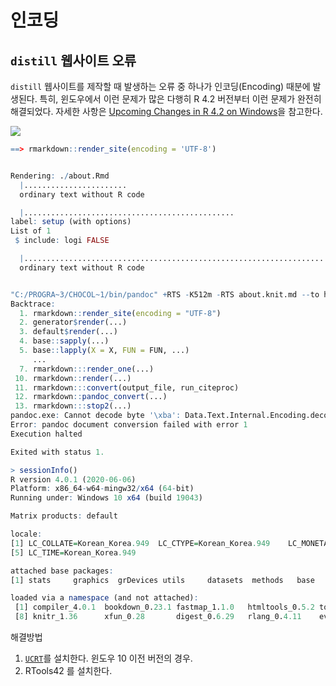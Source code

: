
# 인코딩 {#encoding}

## `distill` 웹사이트 오류 {#distill}

`distill` 웹사이트를 제작할 때 발생하는 오류 중 하나가 인코딩(Encoding) 때분에 발생된다. 특히, 윈도우에서 이런 문제가 많은 다행히 R 4.2 버전부터 이런 문제가 완전히 해결되었다. 자세한 사항은 [Upcoming Changes in R 4.2 on Windows](https://developer.r-project.org/Blog/public/2021/12/07/upcoming-changes-in-r-4.2-on-windows/index.html)을 참고한다.

![](fig/distill-encoding.png)

```r

==> rmarkdown::render_site(encoding = 'UTF-8')


Rendering: ./about.Rmd
  |.......................                                               |  33%
  ordinary text without R code

  |...............................................                       |  67%
label: setup (with options) 
List of 1
 $ include: logi FALSE

  |......................................................................| 100%
  ordinary text without R code


"C:/PROGRA~3/CHOCOL~1/bin/pandoc" +RTS -K512m -RTS about.knit.md --to html5 --from markdown+autolink_bare_uris+tex_math_single_backslash --output about.html --lua-filter "C:\Users\statkclee\Documents\R\win-library\4.0\rmarkdown\rmarkdown\lua\pagebreak.lua" --lua-filter "C:\Users\statkclee\Documents\R\win-library\4.0\rmarkdown\rmarkdown\lua\latex-div.lua" --standalone --variable toc-float=1 --highlight-style "C:/Users/statkclee/Documents/R/win-library/4.0/distill/rmarkdown/templates/distill_article/resources/arrow.theme" --template "C:\Users\statkclee\Documents\R\win-library\4.0\distill\rmarkdown\templates\distill_article\resources\default.html" "--metadata=link-citations:true" --include-in-header "C:\Users\STATKC~1\AppData\Local\Temp\RtmpQtqLdL\file246c372260e4html" --include-in-header "C:\Users\STATKC~1\AppData\Local\Temp\RtmpQtqLdL\file246c23bf5568html" --include-in-header "C:\Users\STATKC~1\AppData\Local\Temp\RtmpQtqLdL\file246c5e3338d3html" --include-in-header "C:\Users\STATKC~1\AppData\Local\Temp\RtmpQtqLdL\file246c33977afhtml" --include-before-body "C:\Users\STATKC~1\AppData\Local\Temp\RtmpQtqLdL\file246c55011736html" --include-before-body "C:\Users\STATKC~1\AppData\Local\Temp\RtmpQtqLdL\file246ca1c4598html" --include-before-body "C:\Users\STATKC~1\AppData\Local\Temp\RtmpQtqLdL\file246c180a7d23html" --include-after-body "C:\Users\STATKC~1\AppData\Local\Temp\RtmpQtqLdL\file246c4dada52html" --include-after-body "C:\Users\STATKC~1\AppData\Local\Temp\RtmpQtqLdL\file246c774c4b73html" --include-after-body "C:\Users\STATKC~1\AppData\Local\Temp\RtmpQtqLdL\file246c405752d2html" --include-in-header "C:\Users\STATKC~1\AppData\Local\Temp\RtmpQtqLdL\rmarkdown-str246c684b29da.html" --mathjax --variable "mathjax-url:https://mathjax.rstudio.com/latest/MathJax.js?config=TeX-AMS-MML_HTMLorMML" --include-in-header "C:\Users\STATKC~1\AppData\Local\Temp\RtmpQtqLdL\file246c7001487ehtml" 
Backtrace:
  1. rmarkdown::render_site(encoding = "UTF-8")
  2. generator$render(...)
  3. default$render(...)
  4. base::sapply(...)
  5. base::lapply(X = X, FUN = FUN, ...)
     ...
  7. rmarkdown:::render_one(...)
 10. rmarkdown::render(...)
 11. rmarkdown:::convert(output_file, run_citeproc)
 12. rmarkdown::pandoc_convert(...)
 13. rmarkdown:::stop2(...)
pandoc.exe: Cannot decode byte '\xba': Data.Text.Internal.Encoding.decodeUtf8: Invalid UTF-8 stream
Error: pandoc document conversion failed with error 1
Execution halted

Exited with status 1.

> sessionInfo()
R version 4.0.1 (2020-06-06)
Platform: x86_64-w64-mingw32/x64 (64-bit)
Running under: Windows 10 x64 (build 19043)

Matrix products: default

locale:
[1] LC_COLLATE=Korean_Korea.949  LC_CTYPE=Korean_Korea.949    LC_MONETARY=Korean_Korea.949 LC_NUMERIC=C                
[5] LC_TIME=Korean_Korea.949    

attached base packages:
[1] stats     graphics  grDevices utils     datasets  methods   base     

loaded via a namespace (and not attached):
 [1] compiler_4.0.1  bookdown_0.23.1 fastmap_1.1.0   htmltools_0.5.2 tools_4.0.1     yaml_2.2.1      rmarkdown_2.11 
 [8] knitr_1.36      xfun_0.28       digest_0.6.29   rlang_0.4.11    evaluate_0.14  

```

해결방법 

1. [`UCRT`](https://support.microsoft.com/en-us/topic/update-for-universal-c-runtime-in-windows-c0514201-7fe6-95a3-b0a5-287930f3560c)를 설치한다. 윈도우 10 이전 버전의 경우.
1. RTools42 를 설치한다.


